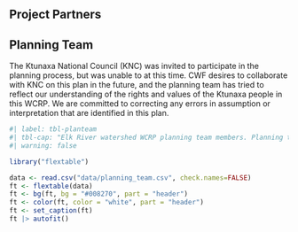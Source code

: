 <!-- # Horsefly River Watershed Secwepemcúl’ecw Connectivity Remediation Plan: 2021 - 2040 {-} -->

## Project Partners {-}

## Planning Team {-}

The Ktunaxa National Council (KNC) was invited to participate in the planning process, but was unable to at this time. CWF desires to collaborate with KNC on this plan in the future, and the planning team has tried to reflect our understanding of the rights and values of the Ktunaxa people in this WCRP. We are committed to correcting any errors in assumption or interpretation that are identified in this plan.

```r
#| label: tbl-planteam
#| tbl-cap: "Elk River watershed WCRP planning team members. Planning team members contributed to the development of this plan by participating in a series of workshops and document and data review. The plan was generated based on the input and feedback of the local groups and organizations list in this table."
#| warning: false

library("flextable")

data <- read.csv("data/planning_team.csv", check.names=FALSE)
ft <- flextable(data)
ft <- bg(ft, bg = "#008270", part = "header")
ft <- color(ft, color = "white", part = "header")
ft <- set_caption(ft)
ft |> autofit() 
```

